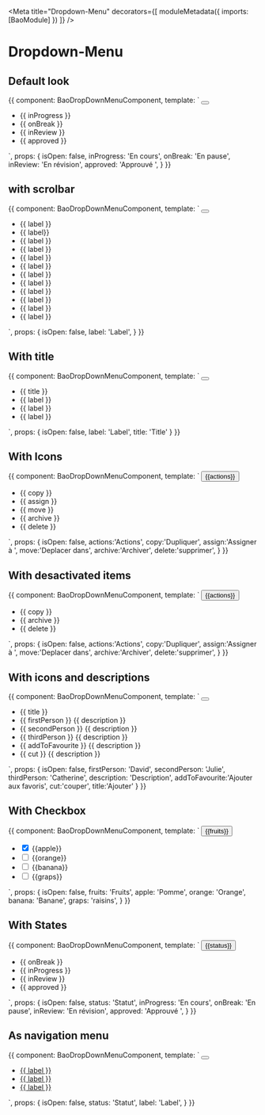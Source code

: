 
<Meta
  title="Dropdown-Menu"
  decorators={[
    moduleMetadata({
      imports: [BaoModule]
    })
  ]}
/>

# Dropdown-Menu

## Default look

<Preview>
  <Story name="dropdown-menu">
    {{
      component: BaoDropDownMenuComponent,
      template: `
            <button bao-button aria-expanded="isOpen" (click)="isOpen = !isOpen" type="utility" level="tertiary" cdkOverlayOrigin #trigger="cdkOverlayOrigin">
              <bao-icon svgIcon="icon-more-vertical"></bao-icon>
            </button>
            <bao-dropdown-menu [triggerOrigin]="trigger" class="visible-scrollbar" [isOpen]="isOpen">
              <ul>
                <li bao-dropdown-menu-item >                  
                  <bao-dropdown-menu-content >
                    <bao-dropdown-menu-label>
                      {{ inProgress }}
                    </bao-dropdown-menu-label>
                  </bao-dropdown-menu-content> 
                </li>
                <li bao-dropdown-menu-item >                  
                  <bao-dropdown-menu-content >
                    <bao-dropdown-menu-label>
                      {{ onBreak }}
                    </bao-dropdown-menu-label>
                  </bao-dropdown-menu-content> 
                </li>
                <li bao-dropdown-menu-item >                  
                  <bao-dropdown-menu-content >
                    <bao-dropdown-menu-label>
                      {{ inReview }}
                    </bao-dropdown-menu-label>
                  </bao-dropdown-menu-content> 
                </li>
                <li bao-dropdown-menu-item >                  
                  <bao-dropdown-menu-content >
                    <bao-dropdown-menu-label>
                      {{ approved }}
                    </bao-dropdown-menu-label>
                  </bao-dropdown-menu-content> 
                </li>
              </ul>
            </bao-dropdown-menu>
    `,
      props: {
        isOpen: false,
        inProgress: 'En cours',
        onBreak: 'En pause',
        inReview: 'En révision',
        approved: 'Approuvé ',
      }
    }}
  </Story>
</Preview>


## with scrolbar

<Preview>
  <Story name="dropdown-menu-with-scrollbar">
    {{
      component: BaoDropDownMenuComponent,
      template: `
            <button bao-button aria-expanded="isOpen" (click)="isOpen = !isOpen" type="utility" level="tertiary" cdkOverlayOrigin #trigger="cdkOverlayOrigin">
              <bao-icon svgIcon="icon-chevron-right"></bao-icon>
            </button>
            <bao-dropdown-menu [triggerOrigin]="trigger" class="visible-scrollbar" [isOpen]="isOpen">
              <ul>
               <li bao-dropdown-menu-item >                  
                  <bao-dropdown-menu-content >
                    <bao-dropdown-menu-label>
                      {{ label }}
                    </bao-dropdown-menu-label>
                  </bao-dropdown-menu-content> 
                </li>
                <li bao-dropdown-menu-item >                  
                  <bao-dropdown-menu-content >
                    <bao-dropdown-menu-label>
                      {{ label}}
                    </bao-dropdown-menu-label>
                  </bao-dropdown-menu-content> 
                </li>
                <li bao-dropdown-menu-item >                  
                  <bao-dropdown-menu-content >
                    <bao-dropdown-menu-label>
                      {{ label }}
                    </bao-dropdown-menu-label>
                  </bao-dropdown-menu-content> 
                </li>
                <li bao-dropdown-menu-item >                  
                  <bao-dropdown-menu-content >
                    <bao-dropdown-menu-label>
                      {{ label }}
                    </bao-dropdown-menu-label>
                  </bao-dropdown-menu-content> 
                </li>               
                <li bao-dropdown-menu-item >                  
                  <bao-dropdown-menu-content >
                    <bao-dropdown-menu-label>
                      {{ label }}
                    </bao-dropdown-menu-label>
                  </bao-dropdown-menu-content> 
                </li>
                <li bao-dropdown-menu-item >                  
                  <bao-dropdown-menu-content >
                    <bao-dropdown-menu-label>
                      {{ label }}
                    </bao-dropdown-menu-label>
                  </bao-dropdown-menu-content> 
                </li>
                <li bao-dropdown-menu-item >                  
                  <bao-dropdown-menu-content >
                    <bao-dropdown-menu-label>
                      {{ label }}
                    </bao-dropdown-menu-label>
                  </bao-dropdown-menu-content> 
                </li>
                <li bao-dropdown-menu-item >                  
                  <bao-dropdown-menu-content >
                    <bao-dropdown-menu-label>
                      {{ label }}
                    </bao-dropdown-menu-label>
                  </bao-dropdown-menu-content> 
                </li>
               <li bao-dropdown-menu-item >                  
                  <bao-dropdown-menu-content >
                    <bao-dropdown-menu-label>
                      {{ label }}
                    </bao-dropdown-menu-label>
                  </bao-dropdown-menu-content> 
                </li>
                <li bao-dropdown-menu-item >                  
                  <bao-dropdown-menu-content >
                    <bao-dropdown-menu-label>
                      {{ label }}
                    </bao-dropdown-menu-label>
                  </bao-dropdown-menu-content> 
                </li>
                <li bao-dropdown-menu-item >                  
                  <bao-dropdown-menu-content >
                    <bao-dropdown-menu-label>
                      {{ label }}
                    </bao-dropdown-menu-label>
                  </bao-dropdown-menu-content> 
                </li>
                <li bao-dropdown-menu-item >                  
                  <bao-dropdown-menu-content >
                    <bao-dropdown-menu-label>
                      {{ label }}
                    </bao-dropdown-menu-label>
                  </bao-dropdown-menu-content> 
                </li>
              </ul>
            </bao-dropdown-menu>
    `,
      props: {
        isOpen: false,
        label: 'Label',
      }
    }}
  </Story>
</Preview>

## With title

<Preview>
  <Story name="dropdown-menu with title">
    {{
      component: BaoDropDownMenuComponent,
      template: `
            <button bao-button (click)="isOpen = !isOpen" aria-expanded="isOpen" type="utility" level="tertiary" cdkOverlayOrigin #trigger="cdkOverlayOrigin">
              <bao-icon svgIcon="icon-chevron-up"></bao-icon>
            </button>
            <bao-dropdown-menu [triggerOrigin]="trigger" [isOpen]="isOpen" >
              <ul>
                <li bao-dropdown-menu-title aria-current="page">{{ title }}</li>
                <li bao-dropdown-menu-item >                  
                  <bao-dropdown-menu-content >
                    <bao-dropdown-menu-label>
                      {{ label }}
                    </bao-dropdown-menu-label>
                  </bao-dropdown-menu-content> 
                </li>
                <li bao-dropdown-menu-item >                  
                  <bao-dropdown-menu-content >
                    <bao-dropdown-menu-label>
                      {{ label }}
                    </bao-dropdown-menu-label>
                  </bao-dropdown-menu-content> 
                </li>
              <li bao-dropdown-menu-item >                  
                <bao-dropdown-menu-content >
                  <bao-dropdown-menu-label>
                    {{ label }}
                  </bao-dropdown-menu-label>
                </bao-dropdown-menu-content> 
              </li>
              </ul>
            </bao-dropdown-menu>
    `,
      props: {
        isOpen: false,
        label: 'Label',
        title: 'Title'
      }
    }}
  </Story>
</Preview>

## With Icons

<Preview>
  <Story name="dropdown-menu with icons">
    {{
      component: BaoDropDownMenuComponent,
      template: `
           <button bao-button (click)="isOpen = !isOpen" aria-expanded="isOpen" type="utility" level="secondary" cdkOverlayOrigin #trigger="cdkOverlayOrigin" 
            size="medium" style="margin-right: 1rem;">
              <span>{{actions}}</span>
              <bao-icon svgIcon="icon-chevron-down"></bao-icon>
            </button>
            <bao-dropdown-menu [triggerOrigin]="trigger" [isOpen]="isOpen">
              <ul>
                <li bao-dropdown-menu-item>
                  <bao-icon svgIcon="icon-copy"></bao-icon>
                  <bao-dropdown-menu-content >
                    <bao-dropdown-menu-label>
                      {{ copy }}
                    </bao-dropdown-menu-label>
                  </bao-dropdown-menu-content>  
                </li>
                <li bao-dropdown-menu-item>
                  <bao-icon svgIcon="icon-user"></bao-icon>
                  <bao-dropdown-menu-content>
                    <bao-dropdown-menu-label>
                      {{ assign }}
                    </bao-dropdown-menu-label>
                  </bao-dropdown-menu-content>  
                </li>
                <li bao-dropdown-menu-item>
                  <bao-icon svgIcon="icon-folder"></bao-icon>
                  <bao-dropdown-menu-content>
                    <bao-dropdown-menu-label>
                      {{ move }}
                    </bao-dropdown-menu-label>
                  </bao-dropdown-menu-content>  
                </li>
                <bao-divider></bao-divider>
                <li bao-dropdown-menu-item>                 
                  <bao-dropdown-menu-content>
                    <bao-dropdown-menu-label>
                      {{ archive }}
                    </bao-dropdown-menu-label>
                  </bao-dropdown-menu-content> 
                  <bao-icon svgIcon="icon-archive"></bao-icon> 
                </li>
                <li bao-dropdown-menu-item>                 
                  <bao-dropdown-menu-content>
                    <bao-dropdown-menu-label>
                      {{ delete }}
                    </bao-dropdown-menu-label>
                  </bao-dropdown-menu-content> 
                  <bao-icon svgIcon="icon-trash"></bao-icon> 
                </li>
              </ul>
            </bao-dropdown-menu>
    `,
      props: {
        isOpen: false,
        actions:'Actions',
        copy:'Dupliquer',
        assign:'Assigner à ',
        move:'Deplacer dans',
        archive:'Archiver',
        delete:'supprimer',
      }
    }}
  </Story>
</Preview>

## With desactivated items

<Preview>
  <Story name="dropdown-menu with desactivated items">
    {{
      component: BaoDropDownMenuComponent,
      template: `
           <button bao-button (click)="isOpen = !isOpen" aria-expanded="isOpen" type="editorial" level="primary" cdkOverlayOrigin #trigger="cdkOverlayOrigin" 
            size="medium" style="margin-right: 1rem;">
              <span>{{actions}}</span>
              <bao-icon svgIcon="icon-chevron-up"></bao-icon>
            </button>
            <bao-dropdown-menu [triggerOrigin]="trigger" [isOpen]="isOpen">
              <ul>
                <li bao-dropdown-menu-item>
                  <bao-icon svgIcon="icon-copy" color="tertiary"></bao-icon>
                  <bao-dropdown-menu-content >
                    <bao-dropdown-menu-label [isDisabled]="true">
                      {{ copy }}
                    </bao-dropdown-menu-label>
                  </bao-dropdown-menu-content>  
                </li>   
                <li bao-dropdown-menu-item> 
                  <bao-icon svgIcon="icon-archive"></bao-icon> 
                  <bao-dropdown-menu-content>
                    <bao-dropdown-menu-label>
                      {{ archive }}
                    </bao-dropdown-menu-label>
                  </bao-dropdown-menu-content> 
                </li>
                <li bao-dropdown-menu-item> 
                  <bao-icon svgIcon="icon-trash"></bao-icon> 
                  <bao-dropdown-menu-content>
                    <bao-dropdown-menu-label [isDisabled]="true">
                      {{ delete }}
                    </bao-dropdown-menu-label>
                  </bao-dropdown-menu-content> 
                </li>
              </ul>
            </bao-dropdown-menu>
    `,
      props: {
        isOpen: false,
        actions:'Actions',
        copy:'Dupliquer',
        assign:'Assigner à ',
        move:'Deplacer dans',
        archive:'Archiver',
        delete:'supprimer',
      }
    }}
  </Story>
</Preview>

## With icons and descriptions

<Preview>
  <Story name="dropdown-menu with icons and descriptions">
    {{
      component: BaoDropDownMenuComponent,
      template: `
            <button bao-button (click)="isOpen = !isOpen" aria-expanded="isOpen" type="utility" level="tertiary" cdkOverlayOrigin #trigger="cdkOverlayOrigin">
              <bao-icon svgIcon="icon-more-vertical"></bao-icon>
            </button>
            <bao-dropdown-menu [triggerOrigin]="trigger" [isOpen]="isOpen">
              <ul>
                <li bao-dropdown-menu-title>{{ title }}</li>
                <li bao-dropdown-menu-item >
                    <bao-icon svgIcon="icon-user" color="negative"></bao-icon>
                  <bao-dropdown-menu-content>
                    <bao-dropdown-menu-label >{{ firstPerson }}</bao-dropdown-menu-label>
                    <bao-dropdown-menu-description>{{ description }}</bao-dropdown-menu-description>
                  </bao-dropdown-menu-content>
                </li>
                  <li bao-dropdown-menu-item>
                    <bao-icon svgIcon="icon-user" color="positive"></bao-icon>
                    <bao-dropdown-menu-content>
                      <bao-dropdown-menu-label>{{ secondPerson }}</bao-dropdown-menu-label>
                      <bao-dropdown-menu-description>{{ description }}</bao-dropdown-menu-description>
                  </bao-dropdown-menu-content>
                </li>
                <li bao-dropdown-menu-item>
                  <bao-icon svgIcon="icon-user" color="warning"></bao-icon>
                  <bao-dropdown-menu-content>
                    <bao-dropdown-menu-label>{{ thirdPerson }}</bao-dropdown-menu-label>
                    <bao-dropdown-menu-description>{{ description }}</bao-dropdown-menu-description>
                  </bao-dropdown-menu-content>
                </li>
                <bao-divider></bao-divider>
                <li bao-dropdown-menu-item>
                  <bao-icon svgIcon="icon-star" color="informative"></bao-icon>
                  <bao-dropdown-menu-content>
                    <bao-dropdown-menu-label>{{ addToFavourite }}</bao-dropdown-menu-label>
                    <bao-dropdown-menu-description>{{ description }}</bao-dropdown-menu-description>
                  </bao-dropdown-menu-content>
                </li>
                <li bao-dropdown-menu-item>
                  <bao-icon svgIcon="icon-cut"></bao-icon>
                  <bao-dropdown-menu-content>
                    <bao-dropdown-menu-label>{{ cut }}</bao-dropdown-menu-label>
                    <bao-dropdown-menu-description>{{ description }}</bao-dropdown-menu-description>
                  </bao-dropdown-menu-content>
                </li>
              </ul>
            </bao-dropdown-menu>
    `,
      props: {
        isOpen: false,
        firstPerson: 'David',
        secondPerson: 'Julie',
        thirdPerson: 'Catherine',
        description: 'Description',
        addToFavourite:'Ajouter aux favoris',
        cut:'couper',
        title:'Ajouter'
      }
    }}
  </Story>
</Preview>

## With Checkbox

<Preview>
  <Story name="dropdown-menu with Checkbox">
    {{
      component: BaoDropDownMenuComponent,
      template: `
            <button bao-button (click)="isOpen = !isOpen" aria-expanded="isOpen" type="utility" level="secondary" cdkOverlayOrigin #trigger="cdkOverlayOrigin">
              <span>{{fruits}}</span>
              <bao-icon svgIcon="icon-chevron-down"></bao-icon>
            </button>
            <bao-dropdown-menu [triggerOrigin]="trigger" [isOpen]="isOpen">
              <ul>
                <li bao-dropdown-menu-item>
                  <input bao-dropdown-menu-checkbox type="checkbox" checked >
                  <bao-dropdown-menu-content>
                    <label bao-dropdown-menu-label>{{apple}}</label>
                  </bao-dropdown-menu-content>
                </li>
                 <li bao-dropdown-menu-item>
                  <input bao-dropdown-menu-checkbox type="checkbox">
                  <bao-dropdown-menu-content>
                    <label bao-dropdown-menu-label>{{orange}}</label>
                  </bao-dropdown-menu-content>
                </li>
                <li bao-dropdown-menu-item>
                  <input bao-dropdown-menu-checkbox type="checkbox" >
                  <bao-dropdown-menu-content>
                    <label bao-dropdown-menu-label>{{banana}}</label>
                  </bao-dropdown-menu-content>
                </li>
                <li bao-dropdown-menu-item>
                  <input bao-dropdown-menu-checkbox type="checkbox" >
                  <bao-dropdown-menu-content>
                    <label bao-dropdown-menu-label>{{graps}}</label>
                  </bao-dropdown-menu-content>
                </li>
              </ul>
            </bao-dropdown-menu>
    `,
      props: {
        isOpen: false,
        fruits: 'Fruits',
        apple: 'Pomme',
        orange: 'Orange',
        banana: 'Banane',
        graps: 'raisins',
      }
    }}
  </Story>
</Preview>

## With States

<Preview>
  <Story name="dropdown-menu with States">
    {{
      component: BaoDropDownMenuComponent,
      template: `
            <button bao-button (click)="isOpen = !isOpen" aria-expanded="isOpen" type="utility" level="tertiary" cdkOverlayOrigin #trigger="cdkOverlayOrigin" 
            size="medium" style="margin-right: 1rem;">
              <span>{{status}}</span>
              <bao-icon svgIcon="icon-chevron-down"></bao-icon>
            </button>
            <bao-dropdown-menu [triggerOrigin]="trigger" [isOpen]="isOpen">
              <ul>
                <li bao-dropdown-menu-item>
                  <bao-icon svgIcon="icon-dot-bullet" color="negative"></bao-icon>
                  <bao-dropdown-menu-content >
                    <bao-dropdown-menu-label>
                      {{ onBreak }}
                    </bao-dropdown-menu-label>
                  </bao-dropdown-menu-content >
                </li>
                <li bao-dropdown-menu-item>
                  <bao-icon svgIcon="icon-dot-bullet" color="informative"></bao-icon>
                  <bao-dropdown-menu-content >
                    <bao-dropdown-menu-label>
                      {{ inProgress }}
                    </bao-dropdown-menu-label>
                  </bao-dropdown-menu-content >
                </li>
                <li bao-dropdown-menu-item>
                  <bao-icon svgIcon="icon-dot-bullet" color="warning"></bao-icon>
                  <bao-dropdown-menu-content >
                    <bao-dropdown-menu-label>
                      {{ inReview }}
                    </bao-dropdown-menu-label>
                  </bao-dropdown-menu-content >
                </li>
                <li bao-dropdown-menu-item>
                  <bao-icon svgIcon="icon-dot-bullet" color="positive"></bao-icon>
                  <bao-dropdown-menu-content >
                    <bao-dropdown-menu-label>
                      {{ approved }}
                    </bao-dropdown-menu-label>
                  </bao-dropdown-menu-content >
                </li>
              </ul>
            </bao-dropdown-menu>
    `,
      props: {
        isOpen: false,
        status: 'Statut',
        inProgress: 'En cours',
        onBreak: 'En pause',
        inReview: 'En révision',
        approved: 'Approuvé ',
      }
    }}
  </Story>
</Preview>

## As navigation menu 

<Preview>
  <Story name="dropdown-menu as navigation menu">
    {{
      component: BaoDropDownMenuComponent,
      template: `
            <button bao-button (click)="isOpen = !isOpen" aria-expanded="isOpen" type="utility" level="tertiary" cdkOverlayOrigin #trigger="cdkOverlayOrigin" 
            size="medium" style="margin-right: 1rem;">    
              <bao-icon svgIcon="icon-chevron-down"></bao-icon>
            </button>
            <bao-dropdown-menu [triggerOrigin]="trigger" [isOpen]="isOpen">
              <ul>
                <li bao-dropdown-menu-item>
                  <bao-dropdown-menu-content >
                    <a bao-dropdown-menu-label href="#" aria-current="page">
                      {{ label }}
                    </a>
                  </bao-dropdown-menu-content >
                </li>
                <li bao-dropdown-menu-item>
                  <bao-dropdown-menu-content >
                    <a bao-dropdown-menu-label href="#" >
                      {{ label }}
                    </a>
                  </bao-dropdown-menu-content >
                </li> 
                <li bao-dropdown-menu-item>
                  <bao-dropdown-menu-content >
                    <a bao-dropdown-menu-label href="#">
                      {{ label }}
                    </a>
                  </bao-dropdown-menu-content >
                </li>   
              </ul>
            </bao-dropdown-menu>
    `,
      props: {
        isOpen: false,
        status: 'Statut',
        label: 'Label',
      }
    }}
  </Story>
</Preview>